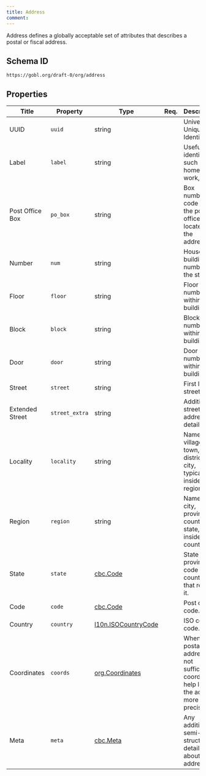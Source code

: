 ```yaml
---
title: Address
comment: 
---
```


Address defines a globally acceptable set of attributes that describes a postal or fiscal address.

## Schema ID

`https://gobl.org/draft-0/org/address`

## Properties

| Title           | Property       | Type                                                  | Req. | Description                                                                                    |
|-----------------|----------------|-------------------------------------------------------|------|------------------------------------------------------------------------------------------------|
| UUID            | `uuid`         | string                                                |      | Universally Unique Identifier.                                                                 |
| Label           | `label`        | string                                                |      | Useful identifier, such as home, work, etc.                                                    |
| Post Office Box | `po_box`       | string                                                |      | Box number or code for the post office box located at the address.                             |
| Number          | `num`          | string                                                |      | House or building number in the street.                                                        |
| Floor           | `floor`        | string                                                |      | Floor number within the building.                                                              |
| Block           | `block`        | string                                                |      | Block number within the building.                                                              |
| Door            | `door`         | string                                                |      | Door number within the building.                                                               |
| Street          | `street`       | string                                                |      | First line of street.                                                                          |
| Extended Street | `street_extra` | string                                                |      | Additional street address details.                                                             |
| Locality        | `locality`     | string                                                |      | Name of a village, town, district, or city, typically inside a region.                         |
| Region          | `region`       | string                                                |      | Name of a city, province, county, or state, inside a country.                                  |
| State           | `state`        | [cbc.Code](/draft-0/cbc/code)                         |      | State or province code for countries that require it.                                          |
| Code            | `code`         | [cbc.Code](/draft-0/cbc/code)                         |      | Post or ZIP code.                                                                              |
| Country         | `country`      | [l10n.ISOCountryCode](/draft-0/l10n/iso_country_code) |      | ISO country code.                                                                              |
| Coordinates     | `coords`       | [org.Coordinates](/draft-0/org/coordinates)           |      | When the postal address is not sufficient, coordinates help locate the address more precisely. |
| Meta            | `meta`         | [cbc.Meta](/draft-0/cbc/meta)                         |      | Any additional semi-structure details about the address.                                       |


